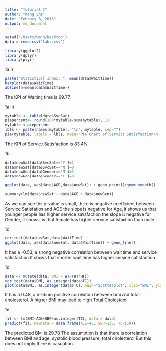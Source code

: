 ```yaml
---
title: "Tutorial 2"
author: "Wang Zhe"
date: "Febrary 3, 2016"
output: md_document
---
```


```r
setwd('/Users/wang/Desktop')
data = read.csv('labs.csv')

library(ggplot2)
library(dplyr)
library(plyr)
```

1a i)
```r
paste("Statistical Index: ", mean(data$WaitTime))
barplot(data$WaitTime)
abline(h=mean(data$WaitTime))
```
The KPI of Waiting time is 69.77

1a ii)
```r
mytable <- table(data$SvcSat)
piepercent<- round(100*mytable/sum(mytable), 1)
mytable <-piepercent
lbls <- paste(names(mytable), "\n", mytable, sep="")
pie(mytable, labels = lbls, main="Pie Chart of Service Satisfaction\n (with sample sizes %)")
```
The KPI of Service Satisfaction is 83.4%

1b
```r
data$newSat[data$SvcSat=='Y']=1
data$newSat[data$SvcSat=='N']=0
data$newGen[data$Gender=='M']=1
data$newGen[data$Gender=='F']=0

ggplot(data, aes(data$AGE,data$newSat)) + geom_point()+geom_smooth()

summary(lm(data$newSat ~ data$AGE + data$newGen))
```
As we can see the p-value is small, there is negative coefficient between Service Satisfation and AGE
the slope is negative for Age, it shows us that younger people has higher service satisfaction
the slope is negative for Gender, it shows us that female has higher service satisfaction than male

1c
```r
cor.test(data$newSat,data$WaitTime)
ggplot(data, aes(data$newSat, data$WaitTime)) + geom_line()
```
It has a -0.53, a strong negative correlation between wait time and service satisfaction
It shows that shorter wait time has higher service satisfaction

1d
```r
data <- mutate(data, BMI = WT/(HT*HT))
cor.test(data$BMI, as.integer(data$TC))
plot(data$BMI, as.integer(data$TC), main="Scatterplot", xlab="BMI", ylab="Total Cholesterol", pch=19)
```
It has a 0.48, a medium positive correlation between bmi and total cholesterol.
A higher BMI may lead to High Total Cholesterol

1e
```r
fit <- lm(BMI~AGE+SBP+as.integer(TC), data = data)
predict(fit, newdata = data.frame(AGE=45, SBP=135, TC=150))
```
The predicted BMI is 29.78
The assumption is that there is correlation between BMI and age, systolic blood pressure, total cholesterol
But this does not imply there is casuation

